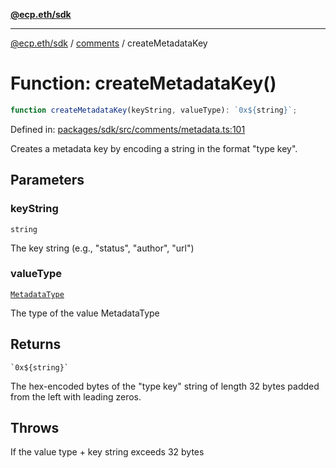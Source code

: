 [**@ecp.eth/sdk**](../../index.mdx)

***

[@ecp.eth/sdk](/sdk-reference/index.mdx) / [comments](/sdk-reference/comments/index.mdx) / createMetadataKey

# Function: createMetadataKey()

```ts
function createMetadataKey(keyString, valueType): `0x${string}`;
```

Defined in: [packages/sdk/src/comments/metadata.ts:101](https://github.com/ecp-eth/comments-monorepo/blob/main/packages/sdk/src/comments/metadata.ts#L101)

Creates a metadata key by encoding a string in the format "type key".

## Parameters

### keyString

`string`

The key string (e.g., "status", "author", "url")

### valueType

[`MetadataType`](/sdk-reference/comments/type-aliases/MetadataType.mdx)

The type of the value MetadataType

## Returns

`` `0x${string}` ``

The hex-encoded bytes of the "type key" string of length 32 bytes padded from the left with leading zeros.

## Throws

If the value type + key string exceeds 32 bytes
